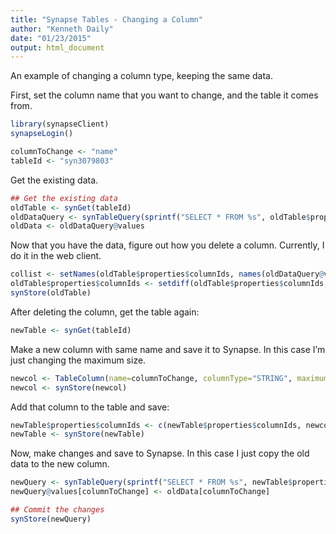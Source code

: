 ```yaml
---
title: "Synapse Tables - Changing a Column"
author: "Kenneth Daily"
date: "01/23/2015"
output: html_document
---
```


An example of changing a column type, keeping the same data.

First, set the column name that you want to change, and the table it comes from.

```r
library(synapseClient)
synapseLogin()
```


```r
columnToChange <- "name"
tableId <- "syn3079803"
```

Get the existing data.

```r
## Get the existing data
oldTable <- synGet(tableId)
oldDataQuery <- synTableQuery(sprintf("SELECT * FROM %s", oldTable$properties$id))
oldData <- oldDataQuery@values
```

Now that you have the data, figure out how you delete a column. Currently, I do it in the web client.
```r
collist <- setNames(oldTable$properties$columnIds, names(oldDataQuery@values))
oldTable$properties$columnIds <- setdiff(oldTable$properties$columnIds, collist[columnToChange])
synStore(oldTable)
```

After deleting the column, get the table again:

```r
newTable <- synGet(tableId)
```

Make a new column with same name and save it to Synapse. In this case I'm just changing the maximum size.

```r
newcol <- TableColumn(name=columnToChange, columnType="STRING", maximumSize=50, defaultValue="")
newcol <- synStore(newcol)
```

Add that column to the table and save:

```r

newTable$properties$columnIds <- c(newTable$properties$columnIds, newcol@id)
newTable <- synStore(newTable)

```

Now, make changes and save to Synapse. In this case I just copy the old data to the new column.

```r
newQuery <- synTableQuery(sprintf("SELECT * FROM %s", newTable$properties$id))
newQuery@values[columnToChange] <- oldData[columnToChange]

## Commit the changes
synStore(newQuery)
```
